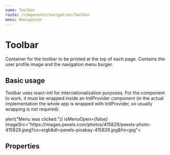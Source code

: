 ```yaml
---
name: Toolbar
route: /components/navigation/Toolbar
menu: Navigation
---
```



# Toolbar

Container for the toolbar to be printed at the top of each page. Contains the user profile image and the navigation menu burger.

## Basic usage

Toolbar uses react-intl for internationalization purposes. For the component to work, it must be wrapped inside an IntlProvider component 
(in the actual implementation the whole app is wrapped with IntlProvider, so usually wrapping is not required).

<Playground>
    <IntlProvider defaultLocale="it">
        <Toolbar menuToggleClicked={() => alert("Menu was clicked.")} isMenuOpen={false} imageSrc="https://images.pexels.com/photos/415829/pexels-photo-415829.jpeg?cs=srgb&dl=pexels-pixabay-415829.jpg&fm=jpg"></Toolbar>
    </IntlProvider>
</Playground>

## Properties

<Props of={Toolbar} />
